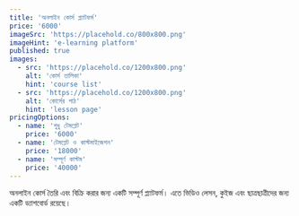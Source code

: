 ```yaml
---
title: 'অনলাইন কোর্স প্ল্যাটফর্ম'
price: '6000'
imageSrc: 'https://placehold.co/800x800.png'
imageHint: 'e-learning platform'
published: true
images:
  - src: 'https://placehold.co/1200x800.png'
    alt: 'কোর্স তালিকা'
    hint: 'course list'
  - src: 'https://placehold.co/1200x800.png'
    alt: 'কোর্সের পাঠ'
    hint: 'lesson page'
pricingOptions:
  - name: 'শুধু টেমপ্লেট'
    price: '6000'
  - name: 'টেমপ্লেট ও কাস্টমাইজেশন'
    price: '18000'
  - name: 'সম্পূর্ণ কাস্টম'
    price: '40000'
---
```


অনলাইন কোর্স তৈরি এবং বিক্রি করার জন্য একটি সম্পূর্ণ প্ল্যাটফর্ম। এতে ভিডিও লেসন, কুইজ এবং ছাত্রছাত্রীদের জন্য একটি ড্যাশবোর্ড রয়েছে।